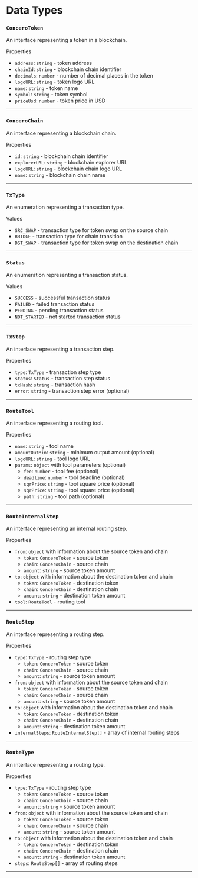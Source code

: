 # Data Types

### `ConceroToken`

An interface representing a token in a blockchain.

Properties
- `address`: `string` - token address
- `chainId`: `string` - blockchain chain identifier
- `decimals`: `number` - number of decimal places in the token
- `logoURL`: `string` - token logo URL
- `name`: `string` - token name
- `symbol`: `string` - token symbol
- `priceUsd`: `number` - token price in USD

---

### `ConceroChain`

An interface representing a blockchain chain.

Properties
- `id`: `string` - blockchain chain identifier
- `explorerURL`: `string` - blockchain explorer URL
- `logoURL`: `string` - blockchain chain logo URL
- `name`: `string` - blockchain chain name

---

### `TxType`

An enumeration representing a transaction type.

Values
- `SRC_SWAP` - transaction type for token swap on the source chain
- `BRIDGE` - transaction type for chain transition
- `DST_SWAP` - transaction type for token swap on the destination chain

---

### `Status`

An enumeration representing a transaction status.

Values
- `SUCCESS` - successful transaction status
- `FAILED` - failed transaction status
- `PENDING` - pending transaction status
- `NOT_STARTED` - not started transaction status

---

### `TxStep`

An interface representing a transaction step.

Properties
- `type`: `TxType` - transaction step type
- `status`: `Status` - transaction step status
- `txHash`: `string` - transaction hash
- `error`: `string` - transaction step error (optional)

---

### `RouteTool`

An interface representing a routing tool.

Properties
- `name`: `string` - tool name
- `amountOutMin`: `string` - minimum output amount (optional)
- `logoURL`: `string` - tool logo URL
- `params`: `object` with tool parameters (optional)
    - `fee`: `number` - tool fee (optional)
    - `deadline`: `number` - tool deadline (optional)
    - `sqrPrice`: `string` - tool square price (optional)
    - `sqrPrice`: `string` - tool square price (optional)
    - `path`: `string` - tool path (optional)

---

### `RouteInternalStep`

An interface representing an internal routing step.

Properties
- `from`: `object` with information about the source token and chain
    - `token`: `ConceroToken` - source token
    - `chain`: `ConceroChain` - source chain
    - `amount`: `string` - source token amount
- `to`: `object` with information about the destination token and chain
    - `token`: `ConceroToken` - destination token
    - `chain`: `ConceroChain` - destination chain
    - `amount`: `string` - destination token amount
- `tool`: `RouteTool` - routing tool

---

### `RouteStep`

An interface representing a routing step.

Properties
- `type`: `TxType` - routing step type
    - `token`: `ConceroToken` - source token
    - `chain`: `ConceroChain` - source chain
    - `amount`: `string` - source token amount
- `from`: `object` with information about the source token and chain
    - `token`: `ConceroToken` - source token
    - `chain`: `ConceroChain` - source chain
    - `amount`: `string` - source token amount
- `to`: `object` with information about the destination token and chain
    - `token`: `ConceroToken` - destination token
    - `chain`: `ConceroChain` - destination chain
    - `amount`: `string` - destination token amount
- `internalSteps`: `RouteInternalStep[]` - array of internal routing steps

---

### `RouteType`

An interface representing a routing type.

Properties
- `type`: `TxType` - routing step type
    - `token`: `ConceroToken` - source token
    - `chain`: `ConceroChain` - source chain
    - `amount`: `string` - source token amount
- `from`: `object` with information about the source token and chain
    - `token`: `ConceroToken` - source token
    - `chain`: `ConceroChain` - source chain
    - `amount`: `string` - source token amount
- `to`: `object` with information about the destination token and chain
    - `token`: `ConceroToken` - destination token
    - `chain`: `ConceroChain` - destination chain
    - `amount`: `string` - destination token amount
- `steps`: `RouteStep[]` - array of routing steps

---


